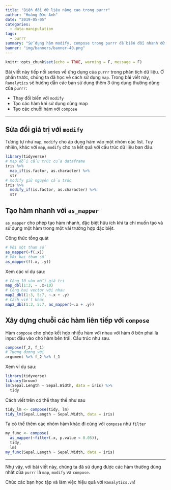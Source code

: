 ```yaml
---
title: "Biến đổi dữ liệu nâng cao trong purrr"
author: "Hoàng Đức Anh"
date: "2019-05-05"
categories:
  - data-manipulation
tags:
  - purrr
summary: "Sử dụng hàm modify, compose trong purrr để biến đổi nhanh dữ liệu"
banner: "img/banners/banner-40.png"
---
```


```r
knitr::opts_chunk$set(echo = TRUE, warning = F, message = F)
```

Bài viết này tiếp nối series về ứng dụng của `purrr` trong phân tích dữ liệu. Ở phần trước, chúng ta đã học về cách sử dụng `map`. Trong bài viết này, `Ranalytics` sẽ hướng dẫn các bạn sử dụng thêm 3 ứng dụng thường dùng của `purrr`:

- Thay đổi biến với `modify`
- Tạo các hàm khi sử dụng cùng map
- Tạo các chuỗi hàm với `compose`

---

## Sửa đổi giá trị với `modify`

Tương tự như `map`, `modify` cho áp dụng hàm vào một nhóm các list. Tuy nhiên, khác với `map`, `modify` cho ra kết quả với cấu trúc dữ liệu ban đâu.

```r
library(tidyverse)
# map đổi cấu trúc của dataframe
iris %>% 
  map_if(is.factor, as.character) %>% 
  str
# modify giữ nguyên cấu trúc
iris %>% 
  modify_if(is.factor, as.character) %>% 
  str
```

## Tạo hàm nhanh với `as_mapper`

`as_mapper` cho phép tạo hàm nhanh, đặc biệt hữu ích khi ta chỉ muốn tạo và sử dụng một hàm trong một vài trường hợp đặc biệt.

Công thức tổng quát

```r
# Với một tham số
as_mapper(~f(.x))
# Với hai tham số
as_mapper(f(.x, .y))
```

Xem các ví dụ sau:

```r
# Cộng 10 vào mỗi giá trị
map_dbl(1:3, ~ .x+10)
# Cộng hai vector với nhau
map2_dbl(1:3, 5:7, ~.x + .y)
# Cách viết khác
map2_dbl(1:3, 5:7, as_mapper(~.x + .y))
```

## Xây dựng chuỗi các hàm liên tiếp với `compose`

Hàm `compose` cho phép kết hợp nhiều hàm với nhau với hàm ở bên phải là input đầu vào cho hàm bên trái. Cấu trúc như sau.

```r
compose(f_2, f_1) 
# Tương đương với
argument %>% f_2 %>% f_1
```

Xem ví dụ sau:

```r
library(tidyverse)
library(broom)
lm(Sepal.Length ~ Sepal.Width, data = iris) %>% 
  tidy
```

Cách viết trên có thể thay thế như sau

```r
tidy_lm <- compose(tidy, lm)
tidy_lm(Sepal.Length ~ Sepal.Width, data = iris)
```

Ta có thể thêm các nhóm hàm khác đi cùng với `compose` như `filter`

```r
my_func <- compose(
  as_mapper(~filter(.x, p.value < 0.05)),
  tidy, 
  lm)
my_func(Sepal.Length ~ Sepal.Width, data = iris)
```

---

Như vậy, với bài viết này, chúng ta đã sử dụng được các hàm thường dùng nhất của `purrr` là `map`, `modify` và `compose`.

Chúc các bạn học tập và làm việc hiệu quả với ``Ranalytics.vn``!